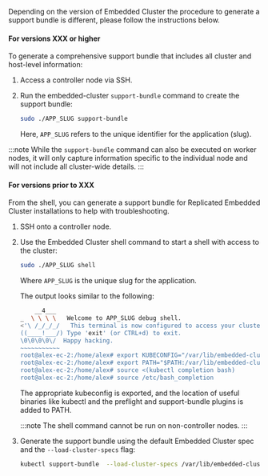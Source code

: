 Depending on the version of Embedded Cluster the procedure to generate a support bundle is different, please follow the instructions below.

#### For versions XXX or higher

To generate a comprehensive support bundle that includes all cluster and host-level information:

1. Access a controller node via SSH.

1. Run the embedded-cluster `support-bundle` command to create the support bundle:

   ```bash
   sudo ./APP_SLUG support-bundle
   ```

   Here, `APP_SLUG` refers to the unique identifier for the application (slug).

:::note
While the `support-bundle` command can also be executed on worker nodes, it will only capture information specific to the individual node and will not include all cluster-wide details.
:::

#### For versions prior to XXX

From the shell, you can generate a support bundle for Replicated Embedded Cluster installations to help with troubleshooting.

1. SSH onto a controller node.

1. Use the Embedded Cluster shell command to start a shell with access to the cluster:

     ```bash
     sudo ./APP_SLUG shell
     ```
     Where `APP_SLUG` is the unique slug for the application.

     The output looks similar to the following:

    ```bash
        __4___
    _  \ \ \ \   Welcome to APP_SLUG debug shell.
    <'\ /_/_/_/   This terminal is now configured to access your cluster.
    ((____!___/) Type 'exit' (or CTRL+d) to exit.
    \0\0\0\0\/  Happy hacking.
    ~~~~~~~~~~~
    root@alex-ec-2:/home/alex# export KUBECONFIG="/var/lib/embedded-cluster/k0s/pki/admin.conf"
    root@alex-ec-2:/home/alex# export PATH="$PATH:/var/lib/embedded-cluster/bin"
    root@alex-ec-2:/home/alex# source <(kubectl completion bash)
    root@alex-ec-2:/home/alex# source /etc/bash_completion
    ```

     The appropriate kubeconfig is exported, and the location of useful binaries like kubectl and the preflight and support-bundle plugins is added to PATH.

     :::note
     The shell command cannot be run on non-controller nodes.
     :::

2. Generate the support bundle using the default Embedded Cluster spec and the `--load-cluster-specs` flag:

   ```bash
   kubectl support-bundle  --load-cluster-specs /var/lib/embedded-cluster/support/host-support-bundle.yaml
   ```

